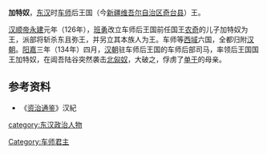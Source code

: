 '''加特奴'''，[[东汉|东汉]]时[[车师|车师]]后王国（今[[新疆维吾尔自治区|新疆维吾尔自治区]][[奇台县|奇台县]]）王。

[[汉顺帝|汉顺帝]][[永建_(东汉)|永建]]元年（126年），[[班勇|班勇]]改立车师后王国前任国王[[农奇|农奇]]的儿子加特奴为王，派部将斩杀东且弥王，并另立其本族人为王。车师等[[西域|西域]]六国，全都归附[[汉朝|汉朝]]。[[阳嘉|阳嘉]]三年（134年）四月，[[汉朝|汉朝]]驻车师后王国的车师后部司马，率领后王国国王加特奴，在阊吾陆谷突然袭击[[北匈奴|北匈奴]]，大破之，俘虏了[[单于|单于]]的母亲。
==参考资料==
*《[[资治通鉴|资治通鉴]]》汉紀
{{start box}}
{{s-before|[[军就|军就]]}}
{{s-title|[[车师|车师]]后王国[[国王|国王]]|126年—？}}
{{s-after|[[阿罗多|阿罗多]]}}
{{end box}}
[[Category:车师君主|Category:车师君主]]
[[category:东汉政治人物|category:东汉政治人物]]